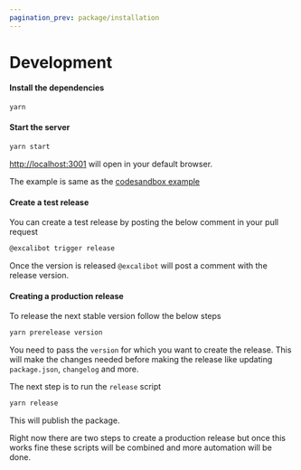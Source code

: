 ```yaml
---
pagination_prev: package/installation
---
```


# Development

#### Install the dependencies

```bash
yarn
```

#### Start the server

```bash
yarn start
```

[http://localhost:3001](http://localhost:3001) will open in your default browser.

The example is same as the [codesandbox example](https://ehlz3.csb.app/)

#### Create a test release

You can create a test release by posting the below comment in your pull request

```bash
@excalibot trigger release
```

Once the version is released `@excalibot` will post a comment with the release version.

#### Creating a production release

To release the next stable version follow the below steps

```bash
yarn prerelease version
```

You need to pass the `version` for which you want to create the release. This will make the changes needed before making the release like updating `package.json`, `changelog` and more.

The next step is to run the `release` script

```bash
yarn release
```

This will publish the package.

Right now there are two steps to create a production release but once this works fine these scripts will be combined and more automation will be done.
